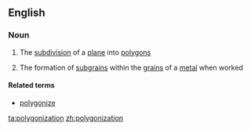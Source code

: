 ==English==

===Noun===
{{en-noun}}

# {{label|en|mathematics}} The [[subdivision]] of a [[plane]] into [[polygon]]s
# {{label|en|metallurgy}} The formation of [[subgrain]]s within the [[grain]]s of a [[metal]] when worked

====Related terms====
* [[polygonize]]

[[ta:polygonization]]
[[zh:polygonization]]